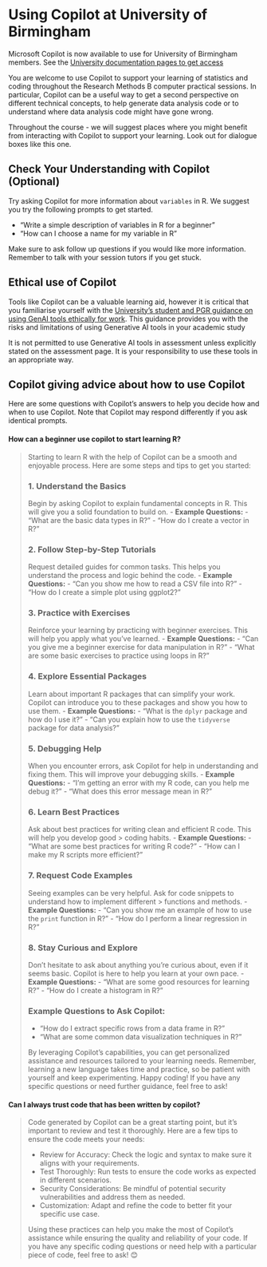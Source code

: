 # Using Copilot at University of Birmingham

Microsoft Copilot is now available to use for University of Birmingham members. See the [University documentation pages to get access](https://intranet.birmingham.ac.uk/student/news/public/oct-dec-2024/microsoft-copilot-genai-now-available-for-students.aspx)

You are welcome to use Copilot to support your learning of statistics and coding throughout the Research Methods B computer practical sessions. In particular, Copilot can be a useful way to get a second perspective on different technical concepts, to help generate data analysis code or to understand where data analysis code might have gone wrong.

Throughout the course - we will suggest places where you might benefit from interacting with Copilot to support your learning. Look out for dialogue boxes like this one.

:::: callout-tip
## Check Your Understanding with Copilot (Optional)

Try asking Copilot for more information about `variables` in R. We suggest you try the following prompts to get started.

- "Write a simple description of variables in R for a beginner"
- "How can I choose a name for my variable in R"

Make sure to ask follow up questions if you would like more information. Remember to talk with your session tutors if you get stuck.

::::



::: {.callout-important}
## Ethical use of Copilot

Tools like Copilot can be a valuable learning aid, however it is critical that you familiarise yourself with the [University’s student and PGR guidance on using GenAI tools ethically for work](https://intranet.birmingham.ac.uk/student/libraries/asc/student-guidance-gai.aspx). This guidance provides you with the risks and limitations of using Generative AI tools in your academic study

It is not permitted to use Generative AI tools in assessment unless explicitly stated on the assessment page. It is your responsibility to use these tools in an appropriate way.

:::

## Copilot giving advice about how to use Copilot

Here are some questions with Copilot's answers to help you decide how and when to use Copilot. Note that Copilot may respond differently if you ask identical prompts.

#### How can a beginner use copilot to start learning R?

> Starting to learn R with the help of Copilot can be a smooth and enjoyable process. Here are some steps and tips to get you started:
>
> ### 1. **Understand the Basics**
Begin by asking Copilot to explain fundamental concepts in R. This will give you a solid foundation to build on.
- **Example Questions:**
  - "What are the basic data types in R?"
  - "How do I create a vector in R?"
>
> ### 2. **Follow Step-by-Step Tutorials**
> Request detailed guides for common tasks. This helps you understand the process and logic behind the code.
> - **Example Questions:**
  - "Can you show me how to read a CSV file into R?"
  - "How do I create a simple plot using ggplot2?"
>
> ### 3. **Practice with Exercises**
> Reinforce your learning by practicing with beginner exercises. This will help you apply what you've learned.
> - **Example Questions:**
>  - "Can you give me a beginner exercise for data manipulation in R?"
>  - "What are some basic exercises to practice using loops in R?"
>
> ### 4. **Explore Essential Packages**
> Learn about important R packages that can simplify your work. Copilot can introduce you to these packages and show you how to use them.
> - **Example Questions:**
>   - "What is the `dplyr` package and how do I use it?"
>  - "Can you explain how to use the `tidyverse` package for data analysis?"
>
> ### 5. **Debugging Help**
> When you encounter errors, ask Copilot for help in understanding and fixing them. This will improve your debugging skills.
> - **Example Questions:**
>  - "I'm getting an error with my R code, can you help me debug it?"
>  - "What does this error message mean in R?"
>
> ### 6. **Learn Best Practices**
> Ask about best practices for writing clean and efficient R code. This will help you develop good > coding habits.
> - **Example Questions:**
>  - "What are some best practices for writing R code?"
>  - "How can I make my R scripts more efficient?"
>
> ### 7. **Request Code Examples**
> Seeing examples can be very helpful. Ask for code snippets to understand how to implement different > functions and methods.
> - **Example Questions:**
>   - "Can you show me an example of how to use the `print` function in R?"
>  - "How do I perform a linear regression in R?"
>
> ### 8. **Stay Curious and Explore**
> Don't hesitate to ask about anything you're curious about, even if it seems basic. Copilot is here to help you learn at your own pace.
> - **Example Questions:**
>  - "What are some good resources for learning R?"
>  - "How do I create a histogram in R?"
>
> ### Example Questions to Ask Copilot:
> - "How do I extract specific rows from a data frame in R?"
> - "What are some common data visualization techniques in R?"
>
> By leveraging Copilot's capabilities, you can get personalized assistance and resources tailored to your learning needs. Remember, learning a new language takes time and practice, so be patient with yourself and keep experimenting. Happy coding! If you have any specific questions or need further guidance, feel free to ask!

#### Can I always trust code that has been written by copilot?

> Code generated by Copilot can be a great starting point, but it’s important to review and test it thoroughly. Here are a few tips to ensure the code meets your needs:
>
> - Review for Accuracy: Check the logic and syntax to make sure it aligns with your requirements.
> - Test Thoroughly: Run tests to ensure the code works as expected in different scenarios.
> - Security Considerations: Be mindful of potential security vulnerabilities and address them as needed.
> - Customization: Adapt and refine the code to better fit your specific use case.
>
> Using these practices can help you make the most of Copilot’s assistance while ensuring the quality and reliability of your code. If you have any specific coding questions or need help with a  particular piece of code, feel free to ask! 😊

